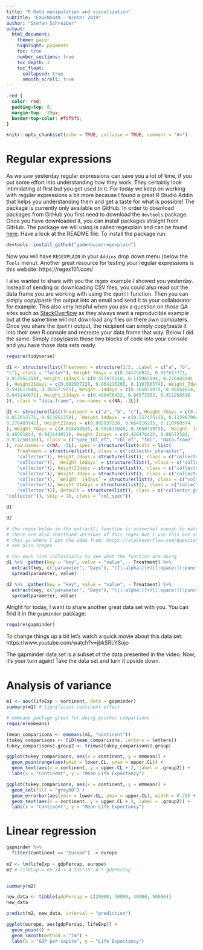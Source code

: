 ```yaml
---
title: "R Data manipulation and visualization"
subtitle: "EXGEN5449 - Winter 2019"
author: "Stefan Schreiber"
output:
  html_document:
    theme: paper
    highlight: pygments
    toc: true
    number_sections: true
    toc_depth: 3
    toc_float:
      collapsed: true
      smooth_scroll: true
---
```


<script>
$(document).ready(function() {
  $items = $('div#TOC li');
  $items.each(function(idx) {
    num_ul = $(this).parentsUntil('#TOC').length;
    $(this).css({'text-indent': num_ul * 10, 'padding-left': 0});
  });

});
</script>

```css
.red { 
  color: red;
  padding-top: 0;
  margin-top: -20px;
  border-top-color: #f5f5f5;
}
```


```r
knitr::opts_chunk$set(echo = TRUE, collapse = TRUE, comment = "#>")
```

# Regular expressions
As we saw yesterday regular expressions can save you a lot of time, if you put some effort into understanding how they work. They certainly look intimidating at first but you get used to it. For today we keep on working with regular expressions a bit more because I found a great R Studio Addin that helps you understanding them and get a taste for what is possible! The package is currently only available on GitHub. In order to download packages from GitHub you first need to download the `devtools` package. Once you have downloaded it, you can install packages straight from GitHub. The package we will using is called regexplain and can be found [here](https://github.com/gadenbuie/regexplain). Have a look at the README file. To install the package run:
```r
devtools::install_github("gadenbuie/regexplain")
```

Now you will have `REGEXPLAIN` in your `Addins` drop down menu (below the `Tools` menu). Another great resource for testing your regular expressions is this website: https://regex101.com/

I also wanted to share with you the regex example I showed you yesterday. Instead of sending or downloading CSV files, you could also read out the data frame you are working with using the `dput()` function. Then you can simply copy/paste the output into an email and send it to your collaborator for example. This also very helpful when you ask a question on those QA sites such as [StackOverflow](https://stackoverflow.com/) as they always want a reproducible example but at the same time will not download any files on there own computers. Once you share the `dput()` output, the recipient can simply copy/paste it into their own R console and recreate your data frame that way. Below I did the same. Simply copy/paste those two blocks of code into your console and you have those data sets ready.    

```r
require(tidyverse)

d1 <- structure(list(Treatment = structure(1:3, .Label = c("a", "b", 
"c"), class = "factor"), Height_7days = c(0.241756922, 0.017613771, 
0.913951358), Height.14days = c(0.557475118, 0.115967094, 0.276483941
), Height21days = c(0.882937228, 0.664116205, 0.110760574), Weight_7days = c(0.014404525, 
0.591611048, 0.365071975), Weight..14days = c(0.365071975, 0.46561814, 
0.943144072), Weight_21days = c(0.420476422, 0.86572502, 0.911250316
)), class = "data.frame", row.names = c(NA, -3L))

d2 <- structure(list(Treatment = c("a", "b", "c"), Height_7days = c(0.241756922, 
0.017613771, 0.913951358), `Height 14days` = c(0.557475118, 0.115967094, 
0.276483941), Height21days = c(0.882937228, 0.664116205, 0.110760574
), Weight_7days = c(0.014404525, 0.591611048, 0.365071975), `Weight  14days` = c(0.365071975, 
0.46561814, 0.943144072), Weight_21days = c(0.420476422, 0.86572502, 
0.911250316)), class = c("spec_tbl_df", "tbl_df", "tbl", "data.frame"
), row.names = c(NA, -3L), spec = structure(list(cols = list(
    Treatment = structure(list(), class = c("collector_character", 
    "collector")), Height_7days = structure(list(), class = c("collector_double", 
    "collector")), `Height 14days` = structure(list(), class = c("collector_double", 
    "collector")), Height21days = structure(list(), class = c("collector_double", 
    "collector")), Weight_7days = structure(list(), class = c("collector_double", 
    "collector")), `Weight  14days` = structure(list(), class = c("collector_double", 
    "collector")), Weight_21days = structure(list(), class = c("collector_double", 
    "collector"))), default = structure(list(), class = c("collector_guess", 
"collector")), skip = 1), class = "col_spec"))

d1

d2

# the regex below in the extract() function is universal enough to match both scenarios (read.csv and read_csv)
# there are also shorthand versions of this regex but I use this one as it is more clear to me
# this is where I got the idea from: https://stackoverflow.com/questions/25925556/gather-multiple-sets-of-columns
# see also ?regex 

# run each line individually to see what the function are doing
d1 %>%  gather(key = "key", value = "value", - Treatment) %>% 
  extract(key, c("parameter", "Days"), "([[:alpha:]]+)[[:space:][:punct:]]*([[:digit:]]+)") %>%
  spread(parameter, value)

d2 %>%  gather(key = "key", value = "value", - Treatment) %>%
  extract(key, c("parameter", "Days"), "([[:alpha:]]+)[[:space:][:punct:]]*([[:digit:]]+)") %>%
  spread(parameter, value)

```

Alright for today, I want to share another great data set with you. You can find it in the `gapminder` package:

```r
require(gapminder)
```

To change things up a bit let's watch a quick movie about this data set: https://www.youtube.com/watch?v=jbkSRLYSojo

The gapminder data set is a subset of the data presented in the video. Now, it's your turn again! Take the data set and turn it upside down. 


# Analysis of variance
```r
m1 <- aov(lifeExp ~ continent, data = gapminder)
summary(m1) # Significant continent effect

# emmeans package great for doing posthoc comparisons
require(emmeans)

(mean_comparisons <- emmeans(m1, "continent"))
(tukey_comparisons <- CLD(mean_comparisons, Letters = letters))
tukey_comparisons$.group2 <- trimws(tukey_comparisons$.group)

ggplot(tukey_comparisons, aes(x = continent, y = emmean)) + 
  geom_pointrange(aes(ymin = lower.CL, ymax = upper.CL)) + 
  geom_text(aes(x = continent, y = upper.CL + 2, label = .group2)) +
  labs(x = "Continent", y = "Mean Life Expectancy")

ggplot(tukey_comparisons, aes(x = continent, y = emmean)) + 
  geom_col(fill = "grey60") + 
  geom_errorbar(aes(ymin = lower.CL, ymax = upper.CL), width = 0.25) +
  geom_text(aes(x = continent, y = upper.CL + 3, label = .group2)) +
  labs(x = "Continent", y = "Mean Life Expectancy")

```


# Linear regression
```r
gapminder %>% 
  filter(continent == "Europe") -> europe 
  
m2 <- lm(lifeExp ~ gdpPercap, europe)
m2 # lifeExp = 65.34 + 4.535*10^-4 * gdpPercap


summary(m2)

new_data <- tibble(gdpPercap = c(20000, 30000, 40000, 50000))
new_data

predict(m2, new_data, interval = "prediction")

ggplot(europe, aes(gdpPercap, lifeExp)) + 
  geom_point() +
  geom_smooth(method = "lm") +
  labs(x = "GDP per capita", y = "Life Expectancy")

```

